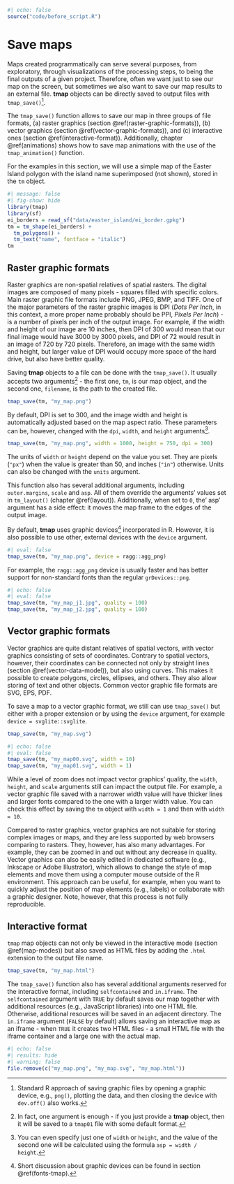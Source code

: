 ```r
#| echo: false
source("code/before_script.R")
```

# Save maps {#sec-save}

Maps created programmatically can serve several purposes, from exploratory, through visualizations of the processing steps, to being the final outputs of a given project.
Therefore, often we want just to see our map on the screen, but sometimes we also want to save our map results to an external file.
**tmap** objects can be directly saved to output files with `tmap_save()`^[Standard R approach of saving graphic files by opening a graphic device, e.g., `png()`, plotting the data, and then closing the device with `dev.off()` also works.].

The `tmap_save()` function allows to save our map in three groups of file formats, (a) raster graphics (section \@ref(raster-graphic-formats)), (b) vector graphics (section \@ref(vector-graphic-formats)), and (c) interactive ones (section \@ref(interactive-format)).
Additionally, chapter \@ref(animations) shows how to save map animations with the use of the `tmap_animation()` function.

For the examples in this section, we will use a simple map of the Easter Island polygon with the island name superimposed (not shown), stored in the `tm` object.

```r
#| message: false
#| fig-show: hide
library(tmap)
library(sf)
ei_borders = read_sf("data/easter_island/ei_border.gpkg")
tm = tm_shape(ei_borders) +
  tm_polygons() +
  tm_text("name", fontface = "italic")
tm
```

## Raster graphic formats {#sec-raster-graphic-formats}

Raster graphics are non-spatial relatives of spatial rasters.
The digital images are composed of many pixels - squares filled with specific colors.
Main raster graphic file formats include PNG, JPEG, BMP, and TIFF.
<!-- jn: should we describe each in one sentence? -->
One of the major parameters of the raster graphic images is DPI (*Dots Per Inch*, in this context, a more proper name probably should be PPI, *Pixels Per Inch*) - is a number of pixels per inch of the output image.
For example, if the width and height of our image are 10 inches, then DPI of 300 would mean that our final image would have 3000 by 3000 pixels, and DPI of 72 would result in an image of 720 by 720 pixels.
Therefore, an image with the same width and height, but larger value of DPI would occupy more space of the hard drive, but also have better quality.

Saving **tmap** objects to a file can be done with the `tmap_save()`.
It usually accepts two arguments^[In fact, one argument is enough - if you just provide a **tmap** object, then it will be saved to a `tmap01` file with some default format.] - the first one, `tm`, is our map object, and the second one, `filename`, is the path to the created file.

```r
tmap_save(tm, "my_map.png")
```

By default, DPI is set to 300, and the image width and height is automatically adjusted based on the map aspect ratio.
These parameters can be, however, changed with the `dpi`, `width`, and `height` arguments^[You can even specify just one of `width` or `height`, and the value of the second one will be calculated using the formula `asp = width / height`.].

```r
tmap_save(tm, "my_map.png", width = 1000, height = 750, dpi = 300)
```

The units of `width` or `height` depend on the value you set. 
They are pixels (`"px"`) when the value is greater than 50, and inches (`"in"`) otherwise.
Units can also be changed with the `units` argument.

This function also has several additional arguments, including `outer.margins`, `scale` and `asp`.
All of them override the arguments' values set in `tm_layout()` (chapter \@ref(layout)).
Additionally, when set to `0`, the' asp' argument has a side effect: it moves the map frame to the edges of the output image.

By default, **tmap** uses graphic devices^[Short discussion about graphic devices can be found in section \@ref(fonts-tmap).] incorporated in R.
However, it is also possible to use other, external devices with the `device` argument.

```r
#| eval: false
tmap_save(tm, "my_map.png", device = ragg::agg_png)
```

For example, the `ragg::agg_png` device is usually faster and has better support for non-standard fonts than the regular `grDevices::png`.

```r
#| echo: false
#| eval: false
tmap_save(tm, "my_map_j1.jpg", quality = 100)
tmap_save(tm, "my_map_j2.jpg", quality = 100)
```

## Vector graphic formats {#sec-vector-graphic-formats}

Vector graphics are quite distant relatives of spatial vectors, with vector graphics consisting of sets of coordinates.
Contrary to spatial vectors, however, their coordinates can be connected not only by straight lines (section \@ref(vector-data-model)), but also using curves.
This makes it possible to create polygons, circles, ellipses, and others.
They also allow storing of text and other objects.
Common vector graphic file formats are SVG, EPS, PDF.

To save a map to a vector graphic format, we still can use `tmap_save()` but either with a proper extension or by using the `device` argument, for example `device = svglite::svglite`.

```r
tmap_save(tm, "my_map.svg")
```

```r
#| echo: false
#| eval: false
tmap_save(tm, "my_map00.svg", width = 10)
tmap_save(tm, "my_map01.svg", width = 1)
```

While a level of zoom does not impact vector graphics' quality, the `width`, `height`, and `scale` arguments still can impact the output file.
For example, a vector graphic file saved with a narrower width value will have thicker lines and larger fonts compared to the one with a larger width value.
You can check this effect by saving the `tm` object with `width = 1` and then with `width = 10`.

Compared to raster graphics, vector graphics are not suitable for storing complex images or maps, and they are less supported by web browsers comparing to rasters.
They, however, has also many advantages.
For example, they can be zoomed in and out without any decrease in quality.
Vector graphics can also be easily edited in dedicated software (e.g., Inkscape or Adobe Illustrator), which allows to change the style of map elements and move them using a computer mouse outside of the R environment.
This approach can be useful, for example, when you want to quickly adjust the position of map elements (e.g., labels) or collaborate with a graphic designer.
Note, however, that this process is not fully reproducible.

## Interactive format {#sec-interactive-format}

`tmap` map objects can not only be viewed in the interactive mode (section \@ref(map-modes)) but also saved as HTML files by adding the `.html` extension to the output file name.

```r
tmap_save(tm, "my_map.html")
```

The `tmap_save()` function also has several additional arguments reserved for the interactive format, including `selfcontained` and `in.iframe`.
The `selfcontained` argument with `TRUE` by default saves our map together with additional resources (e.g., JavaScript libraries) into one HTML file. 
Otherwise, additional resources will be saved in an adjacent directory.
The `in.iframe` argument (`FALSE` by default) allows saving an interactive map as an iframe - when `TRUE` it creates two HTML files - a small HTML file with the iframe container and a large one with the actual map.
<!-- when `in.iframe = TRUE` is useful?? -->
<!-- arguments passed on to device functions or to saveWidget or saveWidgetframe -->

```r
#| echo: false
#| results: hide
#| warning: false
file.remove(c("my_map.png", "my_map.svg", "my_map.html"))
```

